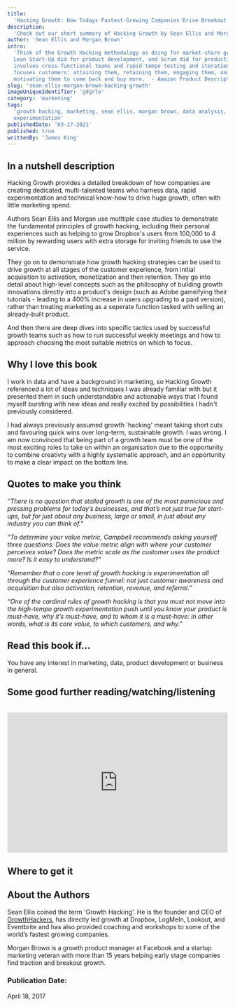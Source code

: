 ```yaml
---
title:
  'Hacking Growth: How Todays Fastest-Growing Companies Drive Breakout Success'
description:
  'Check out our short summary of Hacking Growth by Sean Ellis and Morgan Brown.'
author: 'Sean Ellis and Morgan Brown'
intro:
  'Think of the Growth Hacking methodology as doing for market-share growth what
  Lean Start-Up did for product development, and Scrum did for productivity. It
  involves cross-functional teams and rapid-tempo testing and iteration that
  focuses customers: attaining them, retaining them, engaging them, and
  motivating them to come back and buy more.  - Amazon Product Description'
slug: 'sean-ellis-morgan-brown-hacking-growth'
imageUniqueIdentifier: 'gdgrlo'
category: 'marketing'
tags:
  'growth hacking, marketing, sean ellis, morgan brown, data analysis,
  experimentation'
publishedDate: '03-17-2021'
published: true
writtenBy: 'James King'
---
```


## In a nutshell description

Hacking Growth provides a detailed breakdown of how companies are creating
dedicated, multi-talented teams who harness data, rapid experimentation and
technical know-how to drive huge growth, often with little marketing spend.

Authors Sean Ellis and Morgan use mutltiple case studies to demonstrate the
fundamental principles of growth hacking, including their personal experiences
such as helping to grow Dropbox's users from 100,000 to 4 million by rewarding
users with extra storage for inviting friends to use the service.

They go on to demonstrate how growth hacking strategies can be used to drive
growth at all stages of the customer experience, from initial acquisition to
activation, monetization and then retention. They go into detail about
high-level concepts such as the philosophy of building growth innovations
directly into a product's design (such as Adobe gameifying their tutorials -
leading to a 400% increase in users upgrading to a paid version), rather than
treating marketing as a seperate function tasked with selling an already-built
product.

And then there are deep dives into specific tactics used by successful growth
teams such as how to run successful weekly meetings and how to approach choosing
the most suitable metrics on which to focus.

## Why I love this book

I work in data and have a background in marketing, so Hacking Growth referenced
a lot of ideas and techniques I was already familiar with but it presented them
in such understandable and actionable ways that I found myself bursting with new
ideas and really excited by possibilities I hadn't previously considered.

I had always previously assumed growth 'hacking' meant taking short cuts and
favouring quick wins over long-term, sustainable growth. I was wrong. I am now
convinced that being part of a growth team must be one of the most exciting
roles to take on within an organisation due to the opportunity to combine
creativty with a highly systematic approach, and an opportunity to make a clear
impact on the bottom line.

## Quotes to make you think

_“There is no question that stalled growth is one of the most pernicious and
pressing problems for today’s businesses, and that’s not just true for
start-ups, but for just about any business, large or small, in just about any
industry you can think of.”_

_“To determine your value metric, Campbell recommends asking yourself three
questions: Does the value metric align with where your customer perceives value?
Does the metric scale as the customer uses the product more? Is it easy to
understand?”_

_“Remember that a core tenet of growth hacking is experimentation all through
the customer experience funnel: not just customer awareness and acquisition but
also activation, retention, revenue, and referral.”_

_“One of the cardinal rules of growth hacking is that you must not move into the
high-tempo growth experimentation push until you know your product is must-have,
why it’s must-have, and to whom it is a must-have: in other words, what is its
core value, to which customers, and why.”_

## Read this book if…

You have any interest in marketing, data, product development or business in
general.

## Some good further reading/watching/listening

<!-- Sample youtube embed -->

<br />
<iframe
  width="100%"
  height="320px"
  src="https://www.youtube.com/embed/jsdLHXBScNc"
  frameBorder="0"
  allow="accelerometer; autoplay; encrypted-media; gyroscope; picture-in-picture"
  allowFullScreen
></iframe>

## Where to get it

<!-- Sample Amazon CTA -->

<AmazonCta
  bookSummary
  link="https://www.amazon.com/Hacking-Growth-Fastest-Growing-Companies-Breakout/dp/045149721X/ref=sr_1_1?dchild=1&keywords=hacking+growth&qid=1616013882&sr=8-1"
/>

## About the Authors

Sean Ellis coined the term 'Growth Hacking'. He is the founder and CEO of
[GrowthHackers](https://growthhackers.com/), has directly led growth at Dropbox,
LogMeIn, Lookout, and Eventbrite and has also provided coaching and workshops to
some of the world’s fastest growing companies.

Morgan Brown is a growth product manager at Facebook and a startup marketing
veteran with more than 15 years helping early stage companies find traction and
breakout growth.

### Publication Date:

<!-- Sample Date format -->

April 18, 2017
